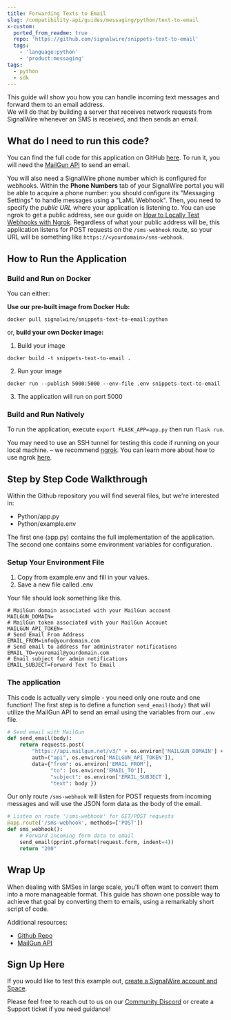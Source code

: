 ```yaml
---
title: Forwarding Texts to Email
slug: /compatibility-api/guides/messaging/python/text-to-email
x-custom:
  ported_from_readme: true
  repo: 'https://github.com/signalwire/snippets-text-to-email'
  tags:
    - 'language:python'
    - 'product:messaging'
tags:
  - python
  - sdk
---
```


This guide will show you how you can handle incoming text messages and forward them to an email address.  
We will do that by building a server that receives network requests from SignalWire whenever an SMS is received, and then sends an email.

What do I need to run this code?
--------------------------------

You can find the full code for this application on GitHub [here](https://github.com/signalwire/snippets-text-to-email). To run it, you will need the [MailGun API](https://www.mailgun.com/) to send an email.

You will also need a SignalWire phone number which is configured for webhooks. Within the **Phone Numbers** tab of your SignalWire portal you will be able to acquire a phone number: you should configure its "Messaging Settings" to handle messages using a "LaML Webhook". Then, you need to specify the _public URL_ where your application is listening to. You can use ngrok to get a public address, see our guide on [How to Locally Test Webhooks with Ngrok](/platform/basics/guides/technical-troubleshooting/how-to-test-webhooks-with-ngrok). Regardless of what your public address will be, this application listens for POST requests on the `/sms-webhook` route, so your URL will be something like `https://<yourdomain>/sms-webhook`.

How to Run the Application
--------------------------

### Build and Run on Docker

You can either:

**Use our pre-built image from Docker Hub:**

```
docker pull signalwire/snippets-text-to-email:python
```

or, **build your own Docker image:**

1. Build your image

```
docker build -t snippets-text-to-email .
```

2. Run your image

```
docker run --publish 5000:5000 --env-file .env snippets-text-to-email
```

3. The application will run on port 5000

### Build and Run Natively

To run the application, execute `export FLASK_APP=app.py` then run `flask run`.

You may need to use an SSH tunnel for testing this code if running on your local machine. – we recommend [ngrok](https://ngrok.com/). You can learn more about how to use ngrok [here](/platform/basics/guides/technical-troubleshooting/how-to-test-webhooks-with-ngrok). 

Step by Step Code Walkthrough
-----------------------------

Within the Github repository you will find several files, but we're interested in:

- Python/app.py 
- Python/example.env

The first one (app.py) contains the full implementation of the application. The second one contains some environment variables for configuration.

### Setup Your Environment File

1. Copy from example.env and fill in your values.
2. Save a new file called .env

Your file should look something like this.

```
# MailGun domain associated with your MailGun account
MAILGUN_DOMAIN=
# MailGun token associated with your MailGun Account
MAILGUN_API_TOKEN=
# Send Email From Address
EMAIL_FROM=info@yourdomain.com
# Send email to address for administrator notifications
EMAIL_TO=youremail@yourdomain.com
# Email subject for admin notifications
EMAIL_SUBJECT=Forward Text To Email
```

### The application

This code is actually very simple - you need only one route and one function! The first step is to define a function `send_email(body)` that will utilize the MailGun API to send an email using the variables from our `.env` file.

```python
# Send email with MailGun
def send_email(body):
    return requests.post(
        "https://api.mailgun.net/v3/" + os.environ['MAILGUN_DOMAIN'] + "/messages",
        auth=("api", os.environ['MAILGUN_API_TOKEN']),
        data={"from": os.environ['EMAIL_FROM'],
              "to": [os.environ['EMAIL_TO']],
              "subject": os.environ['EMAIL_SUBJECT'],
              "text": body })
```

Our only route `/sms-webhook` will listen for POST requests from incoming messages and will use the JSON form data as the body of the email. 

```python
# Listen on route '/sms-webhook' for GET/POST requests
@app.route('/sms-webhook', methods=['POST'])
def sms_webhook():
    # Forward incoming form data to email
    send_email(pprint.pformat(request.form, indent=4))
    return "200"
```

Wrap Up
-------

When dealing with SMSes in large scale, you'll often want to convert them into a more manageable format. This guide has shown one possible way to achieve that goal by converting them to emails, using a remarkably short script of code.

Additional resources: 

- [Github Repo](https://github.com/signalwire/snippets-text-to-email)
- [MailGun API](https://www.mailgun.com/)

Sign Up Here
------------

If you would like to test this example out, [create a SignalWire account and Space](https://m.signalwire.com/signups/new?s=1).

Please feel free to reach out to us on our [Community Discord](https://discord.com/invite/F2WNYTNjuF) or create a Support ticket if you need guidance!
